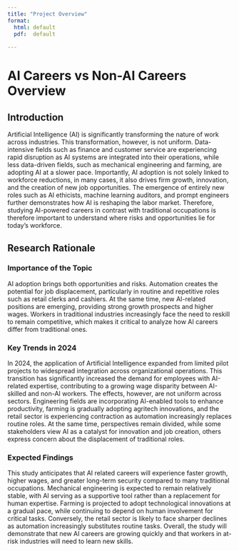 ```yaml
---
title: "Project Overview"
format:
  html: default
  pdf:  default
          
---
```



# AI Careers vs Non-AI Careers Overview

## Introduction

Artificial Intelligence (AI) is significantly transforming the nature of work across industries. This transformation, however, is not uniform. Data-intensive fields such as finance and customer service are experiencing rapid disruption as AI systems are integrated into their operations, while less data-driven fields, such as mechanical engineering and farming, are adopting AI at a slower pace. Importantly, AI adoption is not solely linked to workforce reductions, in many cases, it also drives firm growth, innovation, and the creation of new job opportunities. The emergence of entirely new roles such as AI ethicists, machine learning auditors, and prompt engineers further demonstrates how AI is reshaping the labor market. Therefore, studying AI-powered careers in contrast with traditional occupations is therefore important to understand where risks and opportunities lie for today’s workforce.

## Research Rationale

### Importance of the Topic

AI adoption brings both opportunities and risks. Automation creates the potential for job displacement, particularly in routine and repetitive roles such as retail clerks and cashiers. At the same time, new AI-related positions are emerging, providing strong growth prospects and higher wages. Workers in traditional industries increasingly face the need to reskill to remain competitive, which makes it critical to analyze how AI careers differ from traditional ones.

### Key Trends in 2024

In 2024, the application of Artificial Intelligence expanded from limited pilot projects to widespread integration across organizational operations. This transition has significantly increased the demand for employees with AI-related expertise, contributing to a growing wage disparity between AI-skilled and non-AI workers. The effects, however, are not uniform across sectors. Engineering fields are incorporating AI-enabled tools to enhance productivity, farming is gradually adopting agritech innovations, and the retail sector is experiencing contraction as automation increasingly replaces routine roles. At the same time, perspectives remain divided, while some stakeholders view AI as a catalyst for innovation and job creation, others express concern about the displacement of traditional roles.
 
### Expected Findings

This study anticipates that AI related careers will experience faster growth, higher wages, and greater long-term security compared to many traditional occupations. Mechanical engineering is expected to remain relatively stable, with AI serving as a supportive tool rather than a replacement for human expertise. Farming is projected to adopt technological innovations at a gradual pace, while continuing to depend on human involvement for critical tasks. Conversely, the retail sector is likely to face sharper declines as automation increasingly substitutes routine tasks. Overall, the study will demonstrate that new AI careers are growing quickly and that workers in at-risk industries will need to learn new skills.


